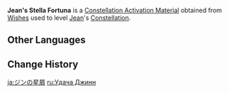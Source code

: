{{Item Infobox
|id           = 001103
|image        = Item Stella Fortuna (5 Star).png
|type         = Constellation Activation Materials
|group        = Stella Fortuna
|quality      = 5
|description  = [[Jean]]'s Constellation Activation Material
|source1      = [[Wishes]]
}}
'''Jean's Stella Fortuna''' is a [[Constellation Activation Material]] obtained from [[Wishes]] used to level [[Jean]]'s [[Constellation]].

==Other Languages==
{{Other Languages
|en      = Jean's Stella Fortuna
|zhs     = 琴的命星
|zhs_rm  = Qín de Mìngxīng
|zht     = 琴的命星
|zht_rm  = Qín de Mìngxīng
|zh_tl   = Jean's {{Lex|Stella Fortuna|zh}}
|ja      = ジンの星屑
|ja_rm   = Jin no Hoshikuzu
|ja_tl   = Jean's {{Lex|Stella Fortuna|ja}}
|ko      = 진의 운명의 별
|ko_rm   = Jin-ui Unmyeong-ui Byeol
|ko_tl   = Jean's {{Lex|Stella Fortuna|ko}}
|es      = Stella Fortuna de Jean
|es_tl   = Jean's Stella Fortuna
|fr      = Stella Fortuna de Jean
|fr_tl   = Jean's Stella Fortuna
|ru      = <!--Удача Джинн-->
|ru_tl   = <!--Jean's {{Lex|Stella Fortuna|ru}}-->
|th      = ดวงดาวแห่งชีวิตของ Jean
|th_rm   = Duangdao haeng Chiwit khong Jean
|th_tl   = Jean's {{Lex|Stella Fortuna|th}}
|vi      = Chòm Sao Của Jean
|vi_tl   = Jean's {{Lex|Stella Fortuna|vi}}
|de      = Stella Fortuna von Jean
|de_tl   = Jean's Stella Fortuna
|id      = Jean's Stella Fortuna
|pt      = <!--Constelação de Jean/Stella Fortuna de Jean-->
|pt_tl   = <!--Jean's Stella Fortuna-->
|tr      = <!--Jean' Yaşam Yıldızı-->
|tr_tl   = <!--Jean's Stella Fortuna-->
|it      = Stella Fortuna di Jean
|it_tl   = Jean's Stella Fortuna
}}

==Change History==
{{Change History|1.0}}

[[ja:ジンの星屑]]
[[ru:Удача Джинн]]
